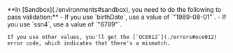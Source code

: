
<Admonition type="warning" title="Sandbox Validation">
    **In [Sandbox](./environments#sandbox), you need to do the following to pass validation:** 
    - If you use `birthDate`, use a value of `"1989-08-01"`.
    - If you use `ssn4`, use a value of `"6789"`.
    
    If you use other values, you'll get the [`OCE012`](./errors#oce012) error code, which indicates that there's a mismatch.
</Admonition>